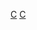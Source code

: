 {{Catnav|頁面分類|...|棒球隊|美國職棒大聯盟球隊|科羅拉多落磯}}
{{Catnav|頁面分類|...|棒球|棒球選手|美國職棒大聯盟球員}}
{{Catnav|頁面分類|...|美國職棒大聯盟|美國職棒大聯盟球隊|科羅拉多落磯}}
{{Catnav|頁面分類|...|美國棒球|美國職棒大聯盟|美國職棒大聯盟球員}}
{{Commonscat|Colorado Rockies players}}

[[Category:美國職棒大聯盟各隊球員|C]]
[[Category:科羅拉多落磯|C]]